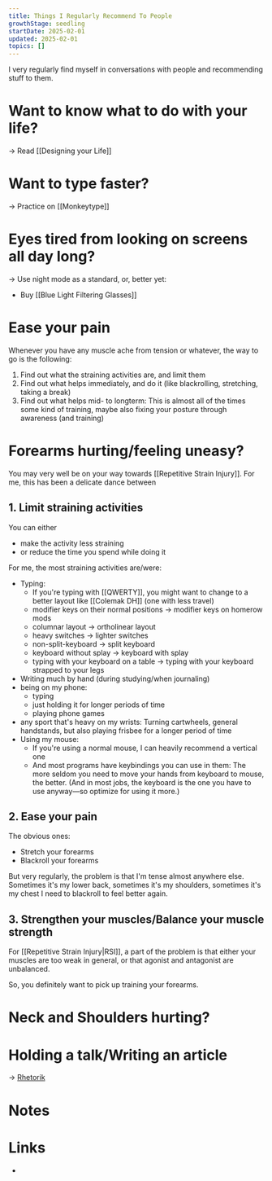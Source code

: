 ```yaml
---
title: Things I Regularly Recommend To People
growthStage: seedling
startDate: 2025-02-01
updated: 2025-02-01
topics: []
---
```


I very regularly find myself in conversations with people and recommending stuff to them.

# Want to know what to do with your life?
-> Read [[Designing your Life]]

# Want to type faster?
-> Practice on [[Monkeytype]]

# Eyes tired from looking on screens all day long?
-> Use night mode as a standard, or, better yet:
- Buy [[Blue Light Filtering Glasses]]

# Ease your pain
Whenever you have any muscle ache from tension or whatever, the way to go is the following:
1. Find out what the straining activities are, and limit them
2. Find out what helps immediately, and do it (like blackrolling, stretching, taking a break)
3. Find out what helps mid- to longterm: This is almost all of the times some kind of training, maybe also fixing your posture through awareness (and training)

# Forearms hurting/feeling uneasy?
You may very well be on your way towards [[Repetitive Strain Injury]].
For me, this has been a delicate dance between

## 1. Limit straining activities
You can either
- make the activity less straining
- or reduce the time you spend while doing it

For me, the most straining activities are/were:
- Typing:
  - If you're typing with [[QWERTY]], you might want to change to a better layout like [[Colemak DH]] (one with less travel)
  - modifier keys on their normal positions -> modifier keys on homerow mods
  - columnar layout -> ortholinear layout
  - heavy switches -> lighter switches
  - non-split-keyboard -> split keyboard
  - keyboard without splay -> keyboard with splay
  - typing with your keyboard on a table -> typing with your keyboard strapped to your legs
- Writing much by hand (during studying/when journaling)
- being on my phone:
  - typing
  - just holding it for longer periods of time
  - playing phone games
- any sport that's heavy on my wrists: Turning cartwheels, general handstands, but also playing frisbee for a longer period of time
- Using my mouse:
  - If you're using a normal mouse, I can heavily recommend a vertical one
  - And most programs have keybindings you can use in them: The more seldom you need to move your hands from keyboard to mouse, the better. (And in most jobs, the keyboard is the one you have to use anyway—so optimize for using it more.)

## 2. Ease your pain
The obvious ones:
- Stretch your forearms
- Blackroll your forearms

But very regularly, the problem is that I'm tense almost anywhere else. Sometimes it's my lower back, sometimes it's my shoulders, sometimes it's my chest I need to blackroll to feel better again.

## 3. Strengthen your muscles/Balance your muscle strength
For [[Repetitive Strain Injury|RSI]], a part of the problem is that either your muscles are too weak in general, or that agonist and antagonist are unbalanced.

So, you definitely want to pick up training your forearms.

# Neck and Shoulders hurting?

# Holding a talk/Writing an article
-> [Rhetorik](https://pitch.com/v/rhetorik-8fpznr)



# Notes


# Links
-
